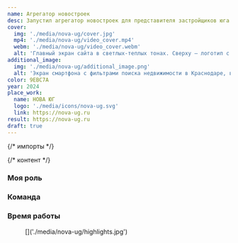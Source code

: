 ```yaml
---
name: Агрегатор новостроек
desc: Запустил агрегатор новостроек для представителя застройщиков юга России
cover:
  img: './media/nova-ug/cover.jpg'
  mp4: './media/nova-ug/video_cover.mp4'
  webm: './media/nova-ug/video_cover.webm'
  alt: 'Главный экран сайта в светлых-теплых тонах. Сверху — логотип с пиксельными домами и названием компании, рядом навигация по страницам и кнопка зелёного цвета "Оставить заявку". Ниже слева заголовок: "Представитель застройщиков юга России", подзаголовок: "Поможет купить квартиру в новостройках Краснодара" и снова кнопка "Оставить заявку". Справа от него пиксельный подъезд дома'
additional_image:
  img: './media/nova-ug/additional_image.png'
  alt: 'Экран смартфона с фильтрами поиска недвижимости в Краснодаре, включая количество комнат и класс дома.'
color: 9EBC7A
year: 2024
place_work:
  name: НОВА ЮГ
  logo: './media/icons/nova-ug.svg'
  link: https://nova-ug.ru
result: https://nova-ug.ru
draft: true
---
```


{/* импорты */}

{/* контент */}
<Section title="О проекте">

  ### Моя роль
  <List>
    <Card name="Дизайнер интерфейса" desc="быстрое исследование, интерактивный дизайн, визуальный дизайн" icon="image-icon"/>
    <Card name="Фронтендер" icon="code-icon" desc="верстка, анимация, тестирование" />
  </List>

  ### Команда
  <List>
    <Card name="Крылов Николай" image={Kolya} desc="бэкендер" />
  </List>

  ### Время работы
  <Card name="6 месяцев" desc="запустили в июле 2024" icon="clock-icon" tag='div' />

</Section>

<Section title="Хайлайты">
  <figure>
    []('./media/nova-ug/highlights.jpg')
    <figcaption></figcaption>
  </figure>
</Section>
